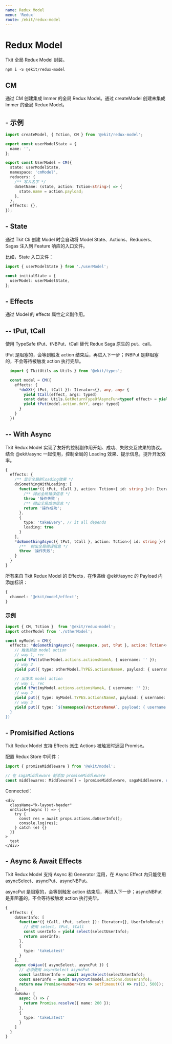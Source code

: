 ```yaml
---
name: Redux Model
menu: 'Redux'
route: /ekit/redux-model
---
```


# Redux Model

Tkit 全局 Redux Model 封装。

```
npm i -S @ekit/redux-model
```

## CM

通过 CM 创建集成 Immer 的全局 Redux Model。通过 createModel 创建未集成 Immer 的全局 Redux Model。

## - 示例

```ts
import createModel, { Tction, CM } from '@ekit/redux-model';

export const userModelState = {
  name: '',
};

export const UserModel = CM({
  state: userModelState,
  namespace: 'cmModel',
  reducers: {
    /** 写入名字 */
    doSetName: (state, action: Tction<string>) => {
      state.name = action.payload;
    },
  },
  effects: {},
});
```

## - State

通过 Tkit Cli 创建 Model 时会自动将 Model State、Actions、Reducers、Sagas 注入到 Feature 响应的入口文件。

比如，State 入口文件：

```ts
import { userModelState } from './userModel';

const initialState = {
  userModel: userModelState,
};
```

## - Effects

通过 Model 的 effects 属性定义副作用。

## -- tPut, tCall

使用 TypeSafe tPut、tNBPut、tCall 替代 Redux Saga 原生的 put、call。

tPut 是阻塞的，会等到触发 action 结束后，再进入下一步；tNBPut 是非阻塞的，不会等待被触发 action 执行完毕。

```ts
  import { TkitUtils as Utils } from '@ekit/types';

  const model = CM({
    effects: {
      *doXX({ tPut, tCall }): Iterator<{}, any, any> {
        yield tCall(effect, args: typed)
        const data: Utils.GetReturnTypeOfAsyncFun<typeof effect> = yield tCall(effect, args);
        yield tPut(model.action.doYY, args: typed)
      }
    }
  })
```

## -- With Async

Tkit Redux Model 实现了友好的控制副作用开始、成功、失败交互效果的协议。结合 @ekit/async 一起使用，控制全局的 Loading 效果、提示信息，提升开发效率。

```ts
{
  effects: {
    /** 显示全局的loading效果 */
    doSomethingWithLoading: [
      function*({ tPut, tCall }, action: Tction<{ id: string }>): Iterator<{}, any, any> {
        /** 抛出全局错误信息 */
        throw '操作失败';
        /** 抛出全局成功信息 */
        return '操作成功';
      },
      {
        type: 'takeEvery', // it all depends
        loading: true
      }
    ],
    *doSomethingAsync({ tPut, tCall }, action: Tction<{ id: string }>): Iterator<{}, any, any> {
      /**  抛出全局错误信息 */
      throw '操作失败';
    }
  }
}
```

所有来自 Tkit Redux Model 的 Effects，在传递给 @ekit/async 的 Payload 内添加标识：

```ts
{
  channel: '@ekit/model/effect';
}
```

### 示例

```ts
import { CM, Tction }  from '@ekit/redux-model';
import otherModel from './otherModel';

const myModel = CM({
  effects: *doSomethingAsync({ namespace, put, tPut }, action: Tction<{ username: string }>) {
    // 触发其他 model action
    // way 1, rec
    yield tPut(otherModel.actions.actionsNameA, { username: '' });
    // way 2
    yield put({ type: otherModel.TYPES.actionsNameA, payload: { username: '' } });

    // 出发本 model action
    // way 1, rec
    yield tPut(myModel.actions.actionsNameA, { username: '' });
    // way 2
    yield put({ type: myModel.TYPES.actionsNameA, payload: { username: '' } });
    // way 3
    yield put({ type: `${namespace}/actionsNameA`, payload: { username: '' } });
  }
})
```

## - Promisified Actions

Tkit Redux Model 支持 Effects 派生 Actions 被触发时返回 Promise。

配置 Redux Store 中间件：

```ts
import { promiseMiddleware } from '@ekit/model';

// 在 sagaMiddleware 前添加 promiseMiddleware
const middlewares: Middleware[] = [promiseMiddleware, sagaMiddleware, routerMiddleware(history)];
```

Connected：

```tsx
<div
  className="k-layout-header"
  onClick={async () => {
    try {
      const res = await props.actions.doUserInfo();
      console.log(res);
    } catch (e) {}
  }}
>
  test
</div>
```

## - Async & Await Effects

Tkit Redux Model 支持 Async 和 Generator 混用，在 Async Effect 内只能使用 asyncSelect、asyncPut、asyncNBPut。

asyncPut 是阻塞的，会等到触发 action 结束后，再进入下一步；asyncNBPut 是非阻塞的，不会等待被触发 action 执行完毕。

```ts
{
  effects: {
    doUserInfo: [
      function*({ tCall, tPut, select }): Iterator<{}, UserInfoResult | undefined, any> {
        // 使用 select, tPut, tCall
        const userInfo = yield select(selectUserInfo);
        return userInfo;
      },
      {
        type: 'takeLatest'
      }
    ],
    async doAjax({ asyncSelect, asyncPut }) {
      // 必须使用 asyncSelect asyncPut
      const lastUserInfo = await asyncSelect(selectUserInfo);
      const userInfo = await asyncPut(model.actions.doUserInfo);
      return new Promise<number>(rs => setTimeout(() => rs(1), 500));
    },
    doHaha: [
      async () => {
        return Promise.resolve({ name: 200 });
      },
      {
        type: 'takeLatest'
      }
    ]
  }
}
```
